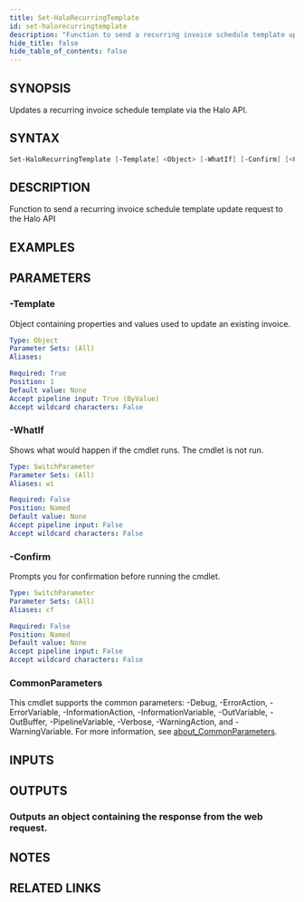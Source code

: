 ```yaml
---
title: Set-HaloRecurringTemplate
id: set-halorecurringtemplate
description: "Function to send a recurring invoice schedule template update request to the Halo API"
hide_title: false
hide_table_of_contents: false
---
```


## SYNOPSIS

Updates a recurring invoice schedule template via the Halo API.

## SYNTAX

```powershell
Set-HaloRecurringTemplate [-Template] <Object> [-WhatIf] [-Confirm] [<CommonParameters>]
```

## DESCRIPTION

Function to send a recurring invoice schedule template update request to the Halo API

## EXAMPLES

## PARAMETERS

### -Template

Object containing properties and values used to update an existing invoice.

```yaml
Type: Object
Parameter Sets: (All)
Aliases:

Required: True
Position: 1
Default value: None
Accept pipeline input: True (ByValue)
Accept wildcard characters: False
```

### -WhatIf

Shows what would happen if the cmdlet runs.
The cmdlet is not run.

```yaml
Type: SwitchParameter
Parameter Sets: (All)
Aliases: wi

Required: False
Position: Named
Default value: None
Accept pipeline input: False
Accept wildcard characters: False
```

### -Confirm

Prompts you for confirmation before running the cmdlet.

```yaml
Type: SwitchParameter
Parameter Sets: (All)
Aliases: cf

Required: False
Position: Named
Default value: None
Accept pipeline input: False
Accept wildcard characters: False
```

### CommonParameters

This cmdlet supports the common parameters: -Debug, -ErrorAction, -ErrorVariable, -InformationAction, -InformationVariable, -OutVariable, -OutBuffer, -PipelineVariable, -Verbose, -WarningAction, and -WarningVariable. For more information, see [about_CommonParameters](http://go.microsoft.com/fwlink/?LinkID=113216).

## INPUTS

## OUTPUTS

### Outputs an object containing the response from the web request.

## NOTES

## RELATED LINKS
